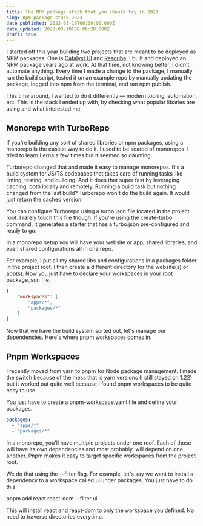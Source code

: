 ```yaml
---
title: The NPM package stack that you should try in 2023
slug: npm-package-stack-2023
date_published: 2023-03-10T00:00:00.000Z
date_updated: 2023-03-10T08:06:28.000Z
draft: true
---
```


I started off this year building two projects that are meant to be deployed as NPM packages. One is [Catalyst UI](https://catalyst-ui.com/) and [Rescribe](https://rescribe.site/). I built and deployed an NPM package years ago at work. At that time, not knowing better, I didn't automate anything. Every time I made a change to the package, I manually ran the build script, tested it on an example repo by manually updating the package, logged into npm from the terminal, and ran npm publish.

This time around, I wanted to do it differently — modern tooling, automation, etc. This is the stack I ended up with, by checking what popular libaries are using and what interested me.

## Monorepo with TurboRepo

If you're building any sort of shared libraries or npm packages, using a monorepo is the easiest way to do it. I used to be scared of monorepos. I tried to learn Lerna a few times but it seemed so daunting. 

Turborepo changed that and made it easy to manage monorepos. It's a build system for JS/TS codebases that takes care of running tasks like linting, testing, and building. And it does that super fast by leveraging caching, both locally and remotely. Running a build task but nothing changed from the last build? Turborepo won't do the build again. It would just return the cached version.

You can configure Turborepo using a turbo.json file located in the project root. I rarely touch this file though. If you're using the create-turbo command, it generates a starter that has a turbo.json pre-configured and ready to go.

In a monorepo setup you will have your website or app, shared libraries, and even shared configurations all in one repo. 

For example, I put all my shared libs and configurations in a packages folder in the project root. I then create a different directory for the website(s) or app(s). Now you just have to declare your workspaces in your root package.json file.

```json
{
    "workspaces": [
        "apps/*",
        "packages/*"
    ]
}
```

Now that we have the build system sorted out, let's manage our dependencies. Here's where pnpm workspaces comes in.

## Pnpm Workspaces

I recently moved from yarn to pnpm for Node package management. I made the switch because of the mess that is yarn versions (I still stayed on 1.22) but it worked out quite well because I found pnpm workspaces to be quite easy to use.

You just have to create a pnpm-workspace.yaml file and define your packages.

```yaml
packages:
  - "apps/*"
  - "packages/*"
```

In a monorepo, you'll have multiple projects under one roof. Each of those will have its own dependencies and most probably, will depend on one another. Pnpm makes it easy to target specific workspaces from the project root.

We do that using the --filter flag. For example, let's say we want to install a dependency to a workspace called ui under packages. You just have to do this:

pnpm add react react-dom --filter ui

This will install react and react-dom to only the workspace you defined. No need to traverse directories everytime.
